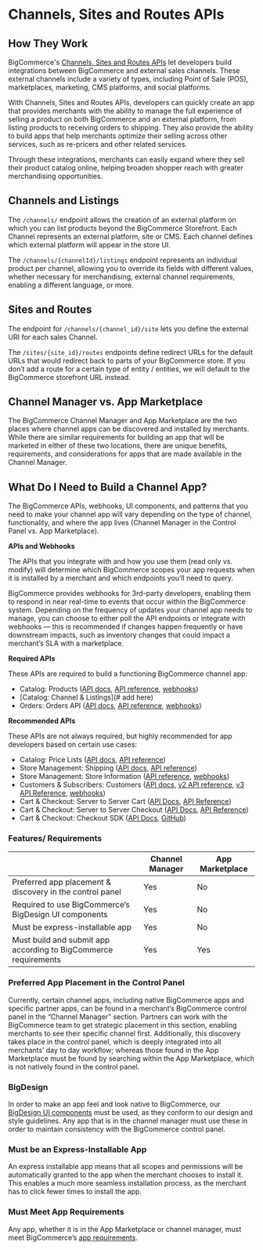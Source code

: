 # Channels, Sites and Routes APIs



<a id="channels-sites-routes-how"></a>

## How They Work

BigCommerce's [Channels, Sites and Routes APIs](#) let developers build integrations between BigCommerce and external sales channels. These external channels include a variety of types, including Point of Sale (POS), marketplaces, marketing, CMS platforms, and social platforms.

With Channels, Sites and Routes APIs, developers can quickly create an app that provides merchants with the ability to manage the full experience of selling a product on both BigCommerce and an external platform, from listing products to receiving orders to shipping. They also provide the ability to build apps that help merchants optimize their selling across other services, such as re-pricers and other related services.

Through these integrations, merchants can easily expand where they sell their product catalog online, helping broaden shopper reach with greater merchandising opportunities.

<a id="channels-listings"></a>

## Channels and Listings

The `/channels/` endpoint allows the creation of an external platform on which you can list products beyond the BigCommerce Storefront. Each Channel represents an external platform, site or CMS. Each channel defines which external platform will appear in the store UI.

The `/channels/{channelId}/listings` endpoint represents an individual product per channel, allowing you to override its fields with different values, whether necessary for merchandising, external channel requirements, enabling a different language, or more.

<a id="sites-routes"></a>

## Sites and Routes

The endpoint for `/channels/{channel_id}/site` lets you define the external URI for each sales Channel.

The `/sites/{site_id}/routes` endpoints define redirect URLs for the default URLs that would redirect back to parts of your BigCommerce store. If you don’t add a route for a certain type of entity / entities, we will default to the BigCommerce storefront URL instead.

<a id="channel-manager-vs-app-marketplace"></a>

## Channel Manager vs. App Marketplace

The BigCommerce Channel Manager and App Marketplace are the two places where channel apps can be discovered and installed by merchants. While there are similar requirements for building an app that will be marketed in either of these two locations, there are unique benefits, requirements, and considerations for apps that are made available in the Channel Manager. 

<a id="channels-sites-routes-app"></a>

## What Do I Need to Build a Channel App?

The BigCommerce APIs, webhooks, UI components, and patterns that you need to make your channel app will vary depending on the type of channel, functionality, and where the app lives (Channel Manager in the Control Panel vs. App Marketplace). 

**APIs and Webhooks**

The APIs that you integrate with and how you use them (read only vs. modify) will determine which BigCommerce scopes your app requests when it is installed by a merchant and which endpoints you’ll need to query. 

BigCommerce provides webhooks for 3rd-party developers, enabling them to respond in near real-time to events that occur within the BigCommerce system. Depending on the frequency of updates your channel app needs to manage, you can choose to either poll the API endpoints or integrate with webhooks — this is recommended if changes happen frequently or have downstream impacts, such as inventory changes that could impact a merchant’s SLA with a marketplace. 

**Required APIs**

These APIs are required to build a functioning BigCommerce channel app:
* Catalog: Products ([API docs](/docs/store-operations/catalog), [API reference](/docs/rest-catalog), [webhooks](/docs/integrations/webhooks/events#products))
* [Catalog: Channel & Listings](# add here)
* Orders: Orders API ([API docs](/docs/store-operations/orders), [API reference](/docs/rest-management/orders), [webhooks](/api-docs/store-management/webhooks/webhook-events#orders))

**Recommended APIs**

These APIs are not always required, but highly recommended for app developers based on certain use cases:
* Catalog: Price Lists ([API docs](/api-docs/catalog/price-list-overview), [API reference](/docs/rest-management/price-lists))
* Store Management: Shipping ([API docs](/api-docs/store-management/shipping/shipping-overview), [API reference](/docs/rest-management/shipping-v2)) 
* Store Management: Store Information ([API reference](/api-docs/store-management/webhooks/webhook-events#customer), [webhooks](/api-docs/store-management/webhooks/webhook-events#store))
* Customers & Subscribers: Customers ([API docs](/api-docs/customers/customers-subscribers-overview), [v2 API reference](/docs/rest-management/customers-v2), [v3 API Reference](/docs/rest-management/customers), [webhooks](/api-docs/store-management/webhooks/webhook-events#customer))
* Cart & Checkout: Server to Server Cart ([API Docs](/api-docs/storefront/cart-and-checkout-overview), [API Reference](/docs/rest-management/carts))
* Cart & Checkout: Server to Server Checkout ([API Docs](/api-docs/storefront/cart-and-checkout-overview), [API Reference](/docs/rest-storefront/checkouts))
* Cart & Checkout: Checkout SDK ([API Docs](/api-docs/cart-and-checkout/checkout-sdk), [GitHub](https://github.com/bigcommerce/checkout-sdk-js))

### Features/ Requirements

|  | Channel Manager | App Marketplace |
|-|-|-|
| Preferred app placement & discovery in the control panel | Yes | No |
| Required to use BigCommerce’s BigDesign  UI components | Yes | No|
| Must be express-installable app | Yes | No |
| Must build and submit app according to BigCommerce requirements | Yes | Yes |

### Preferred App Placement in the Control Panel

Currently, certain channel apps, including native BigCommerce apps and specific partner apps, can be found in a merchant’s BigCommerce control panel in the “Channel Manager” section. Partners can work with the BigCommerce team to get strategic placement in this section, enabling merchants to see their specific channel first. Additionally, this discovery takes place in the control panel, which is deeply integrated into all merchants’ day to day workflow; whereas those found in the App Marketplace must be found by searching within the App Marketplace, which is not natively found in the control panel.

### BigDesign

In order to make an app feel and look native to BigCommerce, our [BigDesign UI components](https://developer.bigcommerce.com/big-design) must be used, as they conform to our design and style guidelines. Any app that is in the channel manager must use these in order to maintain consistency with the BigCommerce control panel.

### Must be an Express-Installable App

An express installable app means that all scopes and permissions will be automatically granted to the app when the merchant chooses to install it. This enables a much more seamless installation process, as the merchant has to click fewer times to install the app.

### Must Meet App Requirements

Any app, whether it is in the App Marketplace or channel manager, must meet BigCommerce’s [app requirements](/api-docs/partner/app-store-approval-requirements).
